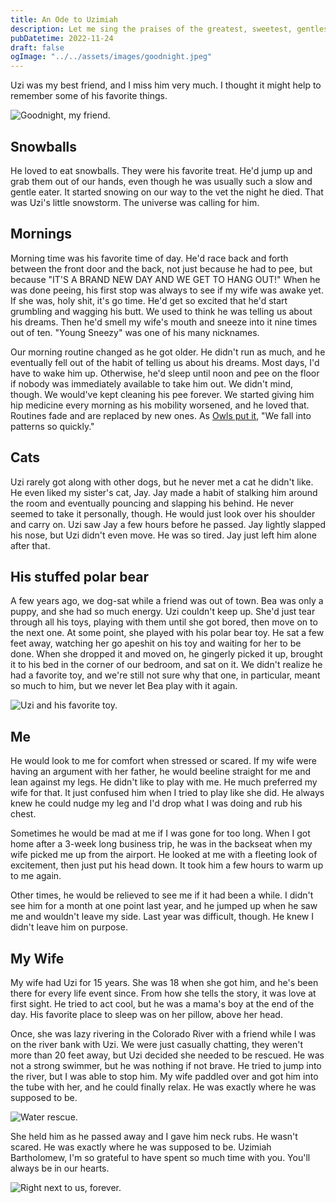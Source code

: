 ```yaml
---
title: An Ode to Uzimiah
description: Let me sing the praises of the greatest, sweetest, gentlest boy who ever lived
pubDatetime: 2022-11-24
draft: false
ogImage: "../../assets/images/goodnight.jpeg"
---
```



Uzi was my best friend, and I miss him very much. I thought it might help to remember some of his favorite things.

<Image src={goodnight} alt="Goodnight, my friend." />

## Snowballs

He loved to eat snowballs. They were his favorite treat. He'd jump up and grab them out of our hands, even though he was usually such a slow and gentle eater. It started snowing on our way to the vet the night he died. That was Uzi's little snowstorm. The universe was calling for him.

## Mornings

Morning time was his favorite time of day. He'd race back and forth between the front door and the back, not just because he had to pee, but because "IT'S A BRAND NEW DAY AND WE GET TO HANG OUT!" When he was done peeing, his first stop was always to see if my wife was awake yet. If she was, holy shit, it's go time. He'd get so excited that he'd start grumbling and wagging his butt. We used to think he was telling us about his dreams. Then he'd smell my wife's mouth and sneeze into it nine times out of ten. "Young Sneezy" was one of his many nicknames.

Our morning routine changed as he got older. He didn't run as much, and he eventually fell out of the habit of telling us about his dreams. Most days, I'd have to wake him up. Otherwise, he'd sleep until noon and pee on the floor if nobody was immediately available to take him out. We didn't mind, though. We would've kept cleaning his pee forever. We started giving him hip medicine every morning as his mobility worsened, and he loved that. Routines fade and are replaced by new ones. As [Owls put it](https://www.youtube.com/watch?v=GBw7-9eawnc), "We fall into patterns so quickly."

## Cats

Uzi rarely got along with other dogs, but he never met a cat he didn't like. He even liked my sister's cat, Jay. Jay made a habit of stalking him around the room and eventually pouncing and slapping his behind. He never seemed to take it personally, though. He would just look over his shoulder and carry on. Uzi saw Jay a few hours before he passed. Jay lightly slapped his nose, but Uzi didn't even move. He was so tired. Jay just left him alone after that.

## His stuffed polar bear

A few years ago, we dog-sat while a friend was out of town. Bea was only a puppy, and she had so much energy. Uzi couldn't keep up. She'd just tear through all his toys, playing with them until she got bored, then move on to the next one. At some point, she played with his polar bear toy. He sat a few feet away, watching her go apeshit on his toy and waiting for her to be done. When she dropped it and moved on, he gingerly picked it up, brought it to his bed in the corner of our bedroom, and sat on it. We didn't realize he had a favorite toy, and we're still not sure why that one, in particular, meant so much to him, but we never let Bea play with it again.

<Image src={polarBear} alt="Uzi and his favorite toy." />

## Me

He would look to me for comfort when stressed or scared. If my wife were having an argument with her father, he would beeline straight for me and lean against my legs. He didn't like to play with me. He much preferred my wife for that. It just confused him when I tried to play like she did. He always knew he could nudge my leg and I'd drop what I was doing and rub his chest.

Sometimes he would be mad at me if I was gone for too long. When I got home after a 3-week long business trip, he was in the backseat when my wife picked me up from the airport. He looked at me with a fleeting look of excitement, then just put his head down. It took him a few hours to warm up to me again.

Other times, he would be relieved to see me if it had been a while. I didn't see him for a month at one point last year, and he jumped up when he saw me and wouldn't leave my side. Last year was difficult, though. He knew I didn't leave him on purpose.

## My Wife

My wife had Uzi for 15 years. She was 18 when she got him, and he's been there for every life event since. From how she tells the story, it was love at first sight. He tried to act cool, but he was a mama's boy at the end of the day. His favorite place to sleep was on her pillow, above her head.

Once, she was lazy rivering in the Colorado River with a friend while I was on the river bank with Uzi. We were just casually chatting, they weren't more than 20 feet away, but Uzi decided she needed to be rescued. He was not a strong swimmer, but he was nothing if not brave. He tried to jump into the river, but I was able to stop him. My wife paddled over and got him into the tube with her, and he could finally relax. He was exactly where he was supposed to be.

<Image src={waterRescue} alt="Water rescue." />

She held him as he passed away and I gave him neck rubs. He wasn't scared. He was exactly where he was supposed to be. Uzimiah Bartholomew, I'm so grateful to have spent so much time with you. You'll always be in our hearts.

<Image src={wyoming} alt="Right next to us, forever." />
